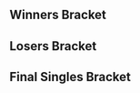{{DISPLAYTITLE:Northeastern Smash Attack 2: ''Melee'' Singles Bracket}}{{SetGame|melee}}
{{tabs static
|name1=Overview
|link1=Northeastern Smash Attack/2/Melee
|name2=Singles Bracket
|link2=Northeastern Smash Attack/2/Melee/Singles Bracket
|name3=Doubles Bracket
|link3=Northeastern Smash Attack/2/Melee/Doubles Bracket
|This=2
}}
==Winners Bracket==
{{64DEWBracketA
|tourneylink=Northeastern Smash Attack/2/Melee
|tourneyname=Northeastern Smash Attack 2
|r1m1p1=Stratford |r1m1p1flag=us |r1m1p1score= |r1m1win=2
|r1m1p2=The Mana Lord |r1m1p2flag=us |r1m1p2score={{win}}
|r1m2p1=Andy |r1m2p1flag=us |r1m2p1score= {{win}}|r1m2win=1
|r1m2p2=CrunchMaster |r1m2p2flag=us |r1m2p2score=
|r1m3p1=KLit |r1m3p1flag=us |r1m3p1score= |r1m3win=2
|r1m3p2=Dazwa |r1m3p2flag=us |r1m3p2score={{win}}
|r1m4p1=Relax |r1m4p1flag=us |r1m4p1score= {{win}}|r1m4win=1
|r1m4p2=Inky |r1m4p2flag=us |r1m4p2score=
|r1m5p1=Rarik |r1m5p1flag=us |r1m5p1score= |r1m5win=2
|r1m5p2=UnknownForce |r1m5p2flag=us |r1m5p2score={{win}}
|r1m6p1=Beta |r1m6p1flag=us |r1m6p1score= {{win}}|r1m6win=1
|r1m6p2=Bluntmaster |r1m6p2flag=us |r1m6p2score=
|r1m7p1=xXxL33T$N1P4H4X0RxXx |r1m7p1flag=us |r1m7p1score= |r1m7win=2
|r1m7p2=Budai |r1m7p2flag=us |r1m7p2score={{win}}
|r1m8p1=Scuba Steve |r1m8p1flag=us |r1m8p1score= |r1m8win=2
|r1m8p2=Dudutsai |r1m8p2flag=us |r1m8p2score={{win}}

|r1m9p1=Frame |r1m9p1flag=us |r1m9p1score= |r1m9win=2
|r1m9p2=Vino |r1m9p2flag=us |r1m9p2score={{win}}
|r1m10p1=Phantom Renegade |r1m10p1flag=us |r1m10p1score= {{win}}|r1m10win=1
|r1m10p2=Young Just Ice |r1m10p2flag=us |r1m10p2score=
|r1m11p1=Metlwing |r1m11p1flag=us |r1m11p1score= |r1m11win=2
|r1m11p2=Zoso |r1m11p2flag=us |r1m11p2score={{win}}
|r1m12p1=Trilok |r1m12p1flag=us |r1m12p1score= {{win}}|r1m12win=1
|r1m12p2=Crow |r1m12p2flag=us |r1m12p2score=
|r1m13p1=Ryan K |r1m13p1flag=us |r1m13p1score= {{win}}|r1m13win=1
|r1m13p2=Klaps |r1m13p2flag=us |r1m13p2score=
|r1m14p1=Ritz |r1m14p1flag=us |r1m14p1score= {{win}}|r1m14win=1
|r1m14p2=Skip |r1m14p2flag=us |r1m14p2score=
|r1m15p1=Spawn |r1m15p1flag=us |r1m15p1score= {{win}}|r1m15win=1
|r1m15p2=Turbo |r1m15p2flag=us |r1m15p2score=

|r1m16p1=Sora |r1m16p1flag=us |r1m16p1score=2 |r1m16win=1
|r1m16p2=Blahyay |r1m16p2flag=us |r1m16p2score=0
|r1m16p1char1=marth |r1m16p2char1=fox |r1m16p1stock1=3 |r1m16p2stock1=0 |r1m16win1=1 |r1m16stage1=Yoshi's Story
|r1m16p1char2=marth |r1m16p2char2=fox |r1m16p1stock2=3 |r1m16p2stock2=0 |r1m16win2=1 |r1m16stage2=Pokémon Stadium
|r1m16date=
|r1m16details={{BracketMatchDetails|reddit=|comment=|vod=https://youtu.be/4bAL4wOG2E0}}

|r1m17p1=ycz6 |r1m17p1flag=us |r1m17p1score= {{win}}|r1m17win=1
|r1m17p2=Rndl |r1m17p2flag=us |r1m17p2score=
|r1m18p1=Poof |r1m18p1flag=us |r1m18p1score= |r1m18win=2
|r1m18p2=Tian |r1m18p2flag=us |r1m18p2score={{win}}
|r1m19p1=XPilot |r1m19p1flag=us |r1m19p1score= {{win}}|r1m19win=1
|r1m19p2=The NZA |r1m19p2flag=us |r1m19p2score=
|r1m20p1=Che$$ |r1m20p1flag=us |r1m20p1score= |r1m20win=2
|r1m20p2=DJ Nintendo |r1m20p2flag=us |r1m20p2score={{win}}
|r1m21p1=KoreanDJ |r1m21p1flag=us |r1m21p1score= {{win}}|r1m21win=1
|r1m21p2=Buhder |r1m21p2flag=us |r1m21p2score=
|r1m22p1=Pimpfish |r1m22p1flag=us |r1m22p1score= {{win}}|r1m22win=1
|r1m22p2=Secret Sauce |r1m22p2flag=us |r1m22p2score=
|r1m23p1=Mr Lemon |r1m23p1flag=us |r1m23p1score= |r1m23win=2
|r1m23p2=Dahlia |r1m23p2flag=us |r1m23p2score={{win}}
|r1m24p1=Vark |r1m24p1flag=us |r1m24p1score= {{win}}|r1m24win=1
|r1m24p2=BrothChiler |r1m24p2flag=us |r1m24p2score=

|r1m25p1=Gravy |r1m25p1flag=us |r1m25p1score= {{win}}|r1m25win=1
|r1m25p2=Tichinde925 |r1m25p2flag=us |r1m25p2score=
|r1m26p1=Nightro |r1m26p1flag=us |r1m26p1score= |r1m26win=2
|r1m26p2=HectoHertz |r1m26p2flag=us |r1m26p2score={{win}}
|r1m27p1=MattDotZeb |r1m27p1flag=us |r1m27p1score= {{win}}|r1m27win=1
|r1m27p2=Rass |r1m27p2flag=us |r1m27p2score=
|r1m28p1=BigVegetaBluntz |r1m28p1flag=us |r1m28p1score= |r1m28win=2
|r1m28p2=The Moon |r1m28p2flag=us |r1m28p2score={{win}}
|r1m29p1=Sing |r1m29p1flag=us |r1m29p1score= |r1m29win=2
|r1m29p2=WeaponX |r1m29p2flag=us |r1m29p2score={{win}}
|r1m30p1=Inty |r1m30p1flag=us |r1m30p1score= |r1m30win=2
|r1m30p2=Crush |r1m30p2flag=us |r1m30p2score={{win}}
|r1m31p1=Nuro |r1m31p1flag=us |r1m31p1score= {{win}}|r1m31win=1
|r1m31p2=Dunc |r1m31p2flag=us |r1m31p2score=
|r1m32p1=Shminkledorf |r1m32p1flag=us |r1m32p1score= |r1m32win=2
|r1m32p2=JesiahTEG |r1m32p2flag=us |r1m32p2score={{win}}

|r2m1p1=The Mana Lord |r2m1p1flag=us |r2m1p1score= {{win}}|r2m1win=1
|r2m1p2=Andy |r2m1p2flag=us |r2m1p2score=
|r2m2p1=Dazwa |r2m2p1flag=us |r2m2p1score= {{win}}|r2m2win=1
|r2m2p2=Relax |r2m2p2flag=us |r2m2p2score=
|r2m3p1=UnknownForce |r2m3p1flag=us |r2m3p1score= |r2m3win=2
|r2m3p2=Beta |r2m3p2flag=us |r2m3p2score={{win}}
|r2m4p1=Budai |r2m4p1flag=us |r2m4p1score= |r2m4win=2
|r2m4p2=Dudutsai |r2m4p2flag=us |r2m4p2score={{win}}
|r2m5p1=Vino |r2m5p1flag=us |r2m5p1score= |r2m5win=2
|r2m5p2=Phantom Renegade |r2m5p2flag=us |r2m5p2score={{win}}
|r2m6p1=Zoso |r2m6p1flag=us |r2m6p1score= {{win}}|r2m6win=1
|r2m6p2=Trilok |r2m6p2flag=us |r2m6p2score=
|r2m7p1=Ryan K |r2m7p1flag=us |r2m7p1score= {{win}}|r2m7win=1
|r2m7p2=Ritz |r2m7p2flag=us |r2m7p2score=

|r2m8p1=Spawn |r2m8p1flag=us |r2m8p1score=2 |r2m8win=1
|r2m8p2=Sora |r2m8p2flag=us |r2m8p2score=0
|r2m8p1char1=sheik |r2m8p2char1=marth |r2m8p1stock1=3 |r2m8p2stock1=0 |r2m8win1=1 |r2m8stage1=Battlefield
|r2m8p1char2=sheik |r2m8p2char2=falco |r2m8p1stock2=2 |r2m8p2stock2=0 |r2m8win2=1 |r2m8stage2=Final Destination
|r2m8date=
|r2m8details={{BracketMatchDetails|reddit=|comment=|vod=https://youtu.be/JLtCZDTUCw8}}

|r2m9p1=ycz6 |r2m9p1flag=us |r2m9p1score= |r2m9win=2
|r2m9p2=Tian |r2m9p2flag=us |r2m9p2score={{win}}
|r2m10p1=XPilot |r2m10p1flag=us |r2m10p1score= |r2m10win=2
|r2m10p2=DJ Nintendo |r2m10p2flag=us |r2m10p2score={{win}}
|r2m11p1=KoreanDJ |r2m11p1flag=us |r2m11p1score= {{win}}|r2m11win=1
|r2m11p2=Pimpfish |r2m11p2flag=us |r2m11p2score=
|r2m12p1=Dahlia |r2m12p1flag=us |r2m12p1score= |r2m12win=2
|r2m12p2=Vark |r2m12p2flag=us |r2m12p2score={{win}}
|r2m13p1=Gravy |r2m13p1flag=us |r2m13p1score= {{win}}|r2m13win=1
|r2m13p2=HectoHertz |r2m13p2flag=us |r2m13p2score=
|r2m14p1=MattDotZeb |r2m14p1flag=us |r2m14p1score= |r2m14win=2
|r2m14p2=The Moon |r2m14p2flag=us |r2m14p2score={{win}}
|r2m15p1=WeaponX |r2m15p1flag=us |r2m15p1score= |r2m15win=2
|r2m15p2=Crush |r2m15p2flag=us |r2m15p2score={{win}}

|r2m16p1=Nuro |r2m16p1flag=us |r2m16p1score=1 |r2m16win=2
|r2m16p2=JesiahTEG |r2m16p2flag=us |r2m16p2score=2
|r2m16p1char1=sheik |r2m16p2char1=marth |r2m16p1stock1=2 |r2m16p2stock1=0 |r2m16win1=1 |r2m16stage1=Final Destination
|r2m16p1char2=sheik |r2m16p2char2=fox |r2m16p1stock2=0 |r2m16p2stock2=3 |r2m16win2=2 |r2m16stage2=Final Destination
|r2m16p1char3=sheik |r2m16p2char3=fox |r2m16p1stock3=0 |r2m16p2stock3=2 |r2m16win3=2 |r2m16stage3=Fountain of Dreams
|r2m16date=
|r2m16details={{BracketMatchDetails|reddit=|comment=|vod=https://youtu.be/6ye6zU1sjXw}}

|r3m1p1=The Mana Lord |r3m1p1flag=us |r3m1p1score= |r3m1win=2
|r3m1p2=Dazwa |r3m1p2flag=us |r3m1p2score={{win}}
|r3m2p1=Beta |r3m2p1flag=us |r3m2p1score= |r3m2win=2
|r3m2p2=Dudutsai |r3m2p2flag=us |r3m2p2score={{win}}

|r3m3p1=Phantom Renegade |r3m3p1flag=us |r3m3p1score=0 |r3m3win=2
|r3m3p2=Zoso |r3m3p2flag=us |r3m3p2score=2
|r3m3p1char1=marth |r3m3p2char1=marth |r3m3p1stock1=0 |r3m3p2stock1=1 |r3m3win1=2 |r3m3stage1=Final Destination
|r3m3p1char2=marth |r3m3p2char2=marth |r3m3p1stock2=0 |r3m3p2stock2=1 |r3m3win2=2 |r3m3stage2=Battlefield
|r3m3date=
|r3m3details={{BracketMatchDetails|reddit=|comment=|vod=https://youtu.be/8XMa69ahfaY}}

|r3m4p1=Ryan K |r3m4p1flag=us |r3m4p1score= |r3m4win=2
|r3m4p2=Spawn |r3m4p2flag=us |r3m4p2score={{win}}
|r3m5p1=Tian |r3m5p1flag=us |r3m5p1score= |r3m5win=2
|r3m5p2=DJ Nintendo |r3m5p2flag=us |r3m5p2score={{win}}
|r3m6p1=KoreanDJ |r3m6p1flag=us |r3m6p1score= {{win}}|r3m6win=1
|r3m6p2=Vark |r3m6p2flag=us |r3m6p2score=
|r3m7p1=Gravy |r3m7p1flag=us |r3m7p1score= |r3m7win=2
|r3m7p2=The Moon |r3m7p2flag=us |r3m7p2score={{win}}
|r3m8p1=Crush |r3m8p1flag=us |r3m8p1score= |r3m8win=2
|r3m8p2=JesiahTEG |r3m8p2flag=us |r3m8p2score={{win}}

|r4m1p1=Dazwa |r4m1p1flag=us |r4m1p1score= {{win}}|r4m1win=1
|r4m1p2=Dudutsai |r4m1p2flag=us |r4m1p2score=

|r4m2p1=Zoso |r4m2p1flag=us |r4m2p1score=2 |r4m2win=1
|r4m2p2=Spawn |r4m2p2flag=us |r4m2p2score=1
|r4m2p1char1=marth |r4m2p2char1=sheik |r4m2p1stock1=0 |r4m2p2stock1=3 |r4m2win1=2 |r4m2stage1=Battlefield
|r4m2p1char2=marth |r4m2p2char2=sheik |r4m2p1stock2=1 |r4m2p2stock2=0 |r4m2win2=1 |r4m2stage2=Yoshi's Story
|r4m2p1char3=marth |r4m2p2char3=sheik |r4m2p1stock3=1 |r4m2p2stock3=0 |r4m2win3=1 |r4m2stage3=Battlefield
|r4m2date=
|r4m2details={{BracketMatchDetails|reddit=|comment=|vod=https://youtu.be/mnYjcSKz7oM}}

|r4m3p1=DJ Nintendo |r4m3p1flag=us |r4m3p1score=2 |r4m3win=1
|r4m3p2=KoreanDJ |r4m3p2flag=us |r4m3p2score=1
|r4m3p1char1=fox |r4m3p2char1=marth |r4m3p1stock1=0 |r4m3p2stock1=3 |r4m3win1=2 |r4m3stage1=Dream Land
|r4m3p1char2=fox |r4m3p2char2=marth |r4m3p1stock2=3 |r4m3p2stock2=0 |r4m3win2=1 |r4m3stage2=Battlefield
|r4m3p1char3=fox |r4m3p2char3=sheik |r4m3p1stock3=1 |r4m3p2stock3=0 |r4m3win3=1 |r4m3stage3=Dream Land
|r4m3date=
|r4m3details={{BracketMatchDetails|reddit=|comment=|vod=https://youtu.be/xBjUCIoy2KA}}

|r4m4p1=The Moon |r4m4p1flag=us |r4m4p1score=2 |r4m4win=1
|r4m4p2=JesiahTEG |r4m4p2flag=us |r4m4p2score=1
|r4m4p1char1=marth |r4m4p2char1=marth |r4m4p1stock1=1 |r4m4p2stock1=0 |r4m4win1=1 |r4m4stage1=Final Destination
|r4m4p1char2=marth |r4m4p2char2=marth |r4m4p1stock2=0 |r4m4p2stock2=3 |r4m4win2=2 |r4m4stage2=Final Destination
|r4m4p1char3=marth |r4m4p2char3=marth |r4m4p1stock3=1 |r4m4p2stock3=0 |r4m4win3=1 |r4m4stage3=Battlefield
|r4m4date=
|r4m4details={{BracketMatchDetails|reddit=|comment=|vod=https://youtu.be/XhOz0n1wcCk}}

|r5m1p1=Dazwa |r5m1p1flag=us |r5m1p1score=2 |r5m1win=1
|r5m1p2=Zoso |r5m1p2flag=us |r5m1p2score=0
|r5m1p1char1=sheik |r5m1p2char1=marth |r5m1p1stock1=3 |r5m1p2stock1=0 |r5m1win1=1 |r5m1stage1=Battlefield
|r5m1p1char2=sheik |r5m1p2char2=marth |r5m1p1stock2=1 |r5m1p2stock2=0 |r5m1win2=1 |r5m1stage2=Yoshi's Story
|r5m1date=
|r5m1details={{BracketMatchDetails|reddit=|comment=|vod=https://youtu.be/eWYBDFxbwmc}}

|r5m2p1=DJ Nintendo |r5m2p1flag=us |r5m2p1score=2 |r5m2win=1
|r5m2p2=The Moon |r5m2p2flag=us |r5m2p2score=1
|r5m2p1char1=fox |r5m2p2char1=marth |r5m2p1stock1=0 |r5m2p2stock1=3 |r5m2win1=2 |r5m2stage1=Battlefield
|r5m2p1char2=fox |r5m2p2char2=marth |r5m2p1stock2=1 |r5m2p2stock2=0 |r5m2win2=1 |r5m2stage2=Battlefield
|r5m2p1char3=fox |r5m2p2char3=marth |r5m2p1stock3=2 |r5m2p2stock3=0 |r5m2win3=1 |r5m2stage3=Battlefield
|r5m2date=
|r5m2details={{BracketMatchDetails|reddit=|comment=|vod=https://youtu.be/FaXvlIa0hbk}}
}}
==Losers Bracket==
{{64DELBracketSmwA
|tourneylink=Northeastern Smash Attack/2/Melee
|tourneyname=Northeastern Smash Attack 2
|l1placement=49-64
|l2placement=33-48
|l3placement=25-32
|l4placement=17-24
|l5placement=13-16
|l6placement=9-12
|l7placement=7-8
|l8placement=5-6

|l1m1p1=Stratford |l1m1p1flag=us |l1m1p1score= {{win}}|l1m1win=1
|l1m1p2=CrunchMaster |l1m1p2flag=us |l1m1p2score=
|l1m2p1=KLit |l1m2p1flag=us |l1m2p1score= {{win}}|l1m2win=1
|l1m2p2=Inky |l1m2p2flag=us |l1m2p2score=
|l1m3p1=Rarik |l1m3p1flag=us |l1m3p1score= {{win}}|l1m3win=1
|l1m3p2=Bluntmaster |l1m3p2flag=us |l1m3p2score=
|l1m4p1=xXxL33T$N1P4H4X0RxXx |l1m4p1flag=us |l1m4p1score= {{win}}|l1m4win=1
|l1m4p2=Scuba Steve |l1m4p2flag=us |l1m4p2score=
|l1m5p1=Frame |l1m5p1flag=us |l1m5p1score= |l1m5win=2
|l1m5p2=Young Just Ice |l1m5p2flag=us |l1m5p2score={{win}}
|l1m6p1=Metlwing |l1m6p1flag=us |l1m6p1score= {{win}}|l1m6win=1
|l1m6p2=Crow |l1m6p2flag=us |l1m6p2score=
|l1m7p1=Klaps |l1m7p1flag=us |l1m7p1score= |l1m7win=2
|l1m7p2=Skip |l1m7p2flag=us |l1m7p2score={{win}}
|l1m8p1=Turbo |l1m8p1flag=us |l1m8p1score= |l1m8win=2
|l1m8p2=Blahyay |l1m8p2flag=us |l1m8p2score={{win}}
|l1m9p1=Rndl |l1m9p1flag=us |l1m9p1score= {{win}}|l1m9win=1
|l1m9p2=Poof |l1m9p2flag=us |l1m9p2score=
|l1m10p1=The NZA |l1m10p1flag=us |l1m10p1score= |l1m10win=2
|l1m10p2=Che$$ |l1m10p2flag=us |l1m10p2score={{win}}
|l1m11p1=Buhder |l1m11p1flag=us |l1m11p1score= {{win}}|l1m11win=1
|l1m11p2=Secret Sauce |l1m11p2flag=us |l1m11p2score=
|l1m12p1=Mr Lemon |l1m12p1flag=us |l1m12p1score= {{win}}|l1m12win=1
|l1m12p2=BrothChiler |l1m12p2flag=us |l1m12p2score=
|l1m13p1=Tichinde925 |l1m13p1flag=us |l1m13p1score= |l1m13win=2
|l1m13p2=Nightro |l1m13p2flag=us |l1m13p2score={{win}}
|l1m14p1=Rass |l1m14p1flag=us |l1m14p1score= |l1m14win=2
|l1m14p2=BigVegetaBluntz |l1m14p2flag=us |l1m14p2score={{win}}
|l1m15p1=Sing |l1m15p1flag=us |l1m15p1score= |l1m15win=2
|l1m15p2=Inty |l1m15p2flag=us |l1m15p2score={{win}}
|l1m16p1=Dunc |l1m16p1flag=us |l1m16p1score= |l1m16win=2
|l1m16p2=Shminkledorf |l1m16p2flag=us |l1m16p2score={{win}}

|l2m1p1=Vino |l2m1p1flag=us |l2m1p1score= |l2m1win=2
|l2m1p2=Stratford |l2m1p2flag=us |l2m1p2score={{win}}
|l2m2p1=Trilok |l2m2p1flag=us |l2m2p1score= |l2m2win=2
|l2m2p2=KLit |l2m2p2flag=us |l2m2p2score={{win}}
|l2m3p1=Ritz |l2m3p1flag=us |l2m3p1score= {{win}}|l2m3win=1
|l2m3p2=Rarik |l2m3p2flag=us |l2m3p2score=
|l2m4p1=Sora |l2m4p1flag=us |l2m4p1score= {{win}}|l2m4win=1
|l2m4p2=xXxL33T$N1P4H4X0RxXx |l2m4p2flag=us |l2m4p2score=
|l2m5p1=Andy |l2m5p1flag=us |l2m5p1score= {{win}}|l2m5win=1
|l2m5p2=Young Just Ice |l2m5p2flag=us |l2m5p2score=
|l2m6p1=Relax |l2m6p1flag=us |l2m6p1score= {{win}}|l2m6win=1
|l2m6p2=Metlwing |l2m6p2flag=us |l2m6p2score=
|l2m7p1=UnknownForce |l2m7p1flag=us |l2m7p1score= {{win}}|l2m7win=1
|l2m7p2=Skip |l2m7p2flag=us |l2m7p2score=
|l2m8p1=Budai |l2m8p1flag=us |l2m8p1score= |l2m8win=2
|l2m8p2=Blahyay |l2m8p2flag=us |l2m8p2score={{win}}
|l2m9p1=HectoHertz |l2m9p1flag=us |l2m9p1score= {{win}}|l2m9win=1
|l2m9p2=Rndl |l2m9p2flag=us |l2m9p2score=
|l2m10p1=MattDotZeb |l2m10p1flag=us |l2m10p1score= {{win}}|l2m10win=1
|l2m10p2=Che$$ |l2m10p2flag=us |l2m10p2score=
|l2m11p1=WeaponX |l2m11p1flag=us |l2m11p1score= {{win}}|l2m11win=1
|l2m11p2=Buhder |l2m11p2flag=us |l2m11p2score=
|l2m12p1=Nuro |l2m12p1flag=us |l2m12p1score= {{win}}|l2m12win=1
|l2m12p2=Mr Lemon |l2m12p2flag=us |l2m12p2score=
|l2m13p1=ycz6 |l2m13p1flag=us |l2m13p1score= {{win}}|l2m13win=1
|l2m13p2=Nightro |l2m13p2flag=us |l2m13p2score=
|l2m14p1=XPilot |l2m14p1flag=us |l2m14p1score= {{win}}|l2m14win=1
|l2m14p2=BigVegetaBluntz |l2m14p2flag=us |l2m14p2score=
|l2m15p1=Pimpfish |l2m15p1flag=us |l2m15p1score= |l2m15win=2
|l2m15p2=Inty |l2m15p2flag=us |l2m15p2score={{win}}
|l2m16p1=Dahlia |l2m16p1flag=us |l2m16p1score= {{win}}|l2m16win=1
|l2m16p2=Shminkledorf |l2m16p2flag=us |l2m16p2score=

|l3m1p1=Stratford |l3m1p1flag=us |l3m1p1score= {{win}}|l3m1win=1
|l3m1p2=KLit |l3m1p2flag=us |l3m1p2score=

|l3m2p1=Ritz |l3m2p1flag=us |l3m2p1score=0 |l3m2win=2
|l3m2p2=Sora |l3m2p2flag=us |l3m2p2score=2
|l3m2p1char1=falco |l3m2p2char1=marth |l3m2p1stock1=0 |l3m2p2stock1=2 |l3m2win1=2 |l3m2stage1=Fountain of Dreams
|l3m2p1char2=falco |l3m2p2char2=marth |l3m2p1stock2=0 |l3m2p2stock2=2 |l3m2win2=2 |l3m2stage2=Dream Land
|l3m2date=
|l3m2details={{BracketMatchDetails|reddit=|comment=|vod=https://youtu.be/5s5y5XayZxI}}

|l3m3p1=Andy |l3m3p1flag=us |l3m3p1score= {{win}}|l3m3win=1
|l3m3p2=Relax |l3m3p2flag=us |l3m3p2score=
|l3m4p1=UnknownForce |l3m4p1flag=us |l3m4p1score= {{win}}|l3m4win=1
|l3m4p2=Blahyay |l3m4p2flag=us |l3m4p2score=
|l3m5p1=HectoHertz |l3m5p1flag=us |l3m5p1score= |l3m5win=2
|l3m5p2=MattDotZeb |l3m5p2flag=us |l3m5p2score={{win}}
|l3m6p1=WeaponX |l3m6p1flag=us |l3m6p1score= |l3m6win=2
|l3m6p2=Nuro |l3m6p2flag=us |l3m6p2score={{win}}
|l3m7p1=ycz6 |l3m7p1flag=us |l3m7p1score= {{win}}|l3m7win=1
|l3m7p2=XPilot |l3m7p2flag=us |l3m7p2score=
|l3m8p1=Inty |l3m8p1flag=us |l3m8p1score= {{win}}|l3m8win=1
|l3m8p2=Dahlia |l3m8p2flag=us |l3m8p2score=

|l4m1p1=Vark |l4m1p1flag=us |l4m1p1score= |l4m1win=2
|l4m1p2=Stratford |l4m1p2flag=us |l4m1p2score={{win}}

|l4m2p1=Tian |l4m2p1flag=us |l4m2p1score=2 |l4m2win=1
|l4m2p2=Sora |l4m2p2flag=us |l4m2p2score=1
|l4m2p1char1=sheik |l4m2p2char1=marth |l4m2p1stock1=2 |l4m2p2stock1=0 |l4m2win1=1 |l4m2stage1=Fountain of Dreams
|l4m2p1char2=sheik |l4m2p2char2=fox |l4m2p1stock2=0 |l4m2p2stock2=1 |l4m2win2=2 |l4m2stage2=Yoshi's Story
|l4m2p1char3=sheik |l4m2p2char3=fox |l4m2p1stock3=2 |l4m2p2stock3=0 |l4m2win3=1 |l4m2stage3=Battlefield
|l4m2date=
|l4m2details={{BracketMatchDetails|reddit=|comment=|vod=https://youtu.be/p_9hGIF2htQ}}

|l4m3p1=Crush |l4m3p1flag=us |l4m3p1score= |l4m3win=2
|l4m3p2=Andy |l4m3p2flag=us |l4m3p2score={{win}}
|l4m4p1=Gravy |l4m4p1flag=us |l4m4p1score= {{win}}|l4m4win=1
|l4m4p2=UnknownForce |l4m4p2flag=us |l4m4p2score=
|l4m5p1=Beta |l4m5p1flag=us |l4m5p1score= |l4m5win=2
|l4m5p2=MattDotZeb |l4m5p2flag=us |l4m5p2score={{win}}
|l4m6p1=The Mana Lord |l4m6p1flag=us |l4m6p1score= {{win}}|l4m6win=1
|l4m6p2=Nuro |l4m6p2flag=us |l4m6p2score=
|l4m7p1=Ryan K |l4m7p1flag=us |l4m7p1score= |l4m7win=2
|l4m7p2=ycz6 |l4m7p2flag=us |l4m7p2score={{win}}
|l4m8p1=Phantom Renegade |l4m8p1flag=us |l4m8p1score= {{win}}|l4m8win=1
|l4m8p2=Inty |l4m8p2flag=us |l4m8p2score=

|l5m1p1=Stratford |l5m1p1flag=us |l5m1p1score= |l5m1win=2
|l5m1p2=Tian |l5m1p2flag=us |l5m1p2score={{win}}
|l5m2p1=Andy |l5m2p1flag=us |l5m2p1score= |l5m2win=2
|l5m2p2=Gravy |l5m2p2flag=us |l5m2p2score={{win}}
|l5m3p1=MattDotZeb |l5m3p1flag=us |l5m3p1score= |l5m3win=2
|l5m3p2=The Mana Lord |l5m3p2flag=us |l5m3p2score={{win}}
|l5m4p1=ycz6 |l5m4p1flag=us |l5m4p1score= |l5m4win=2
|l5m4p2=Phantom Renegade |l5m4p2flag=us |l5m4p2score={{win}}

|l6m1p1=Spawn |l6m1p1flag=us |l6m1p1score=1 |l6m1win=2
|l6m1p2=Tian |l6m1p2flag=us |l6m1p2score=2
|l6m1p1char1=sheik |l6m1p2char1=sheik |l6m1p1stock1=2 |l6m1p2stock1=0 |l6m1win1=1 |l6m1stage1=Battlefield
|l6m1p1char2=sheik |l6m1p2char2=sheik |l6m1p1stock2=0 |l6m1p2stock2=1 |l6m1win2=2 |l6m1stage2=Battlefield
|l6m1p1char3=sheik |l6m1p2char3=sheik |l6m1p1stock3=0 |l6m1p2stock3=1 |l6m1win3=2 |l6m1stage3=Yoshi's Story
|l6m1date=
|l6m1details={{BracketMatchDetails|reddit=|comment=|vod=https://youtu.be/sEFj6qB2rBc}}

|l6m2p1=Dudutsai |l6m2p1flag=us |l6m2p1score= |l6m2win=2
|l6m2p2=Gravy |l6m2p2flag=us |l6m2p2score={{win}}
|l6m3p1=JesiahTEG |l6m3p1flag=us |l6m3p1score= {{win}}|l6m3win=1
|l6m3p2=The Mana Lord |l6m3p2flag=us |l6m3p2score=

|l6m4p1=KoreanDJ |l6m4p1flag=us |l6m4p1score=2 |l6m4win=1
|l6m4p2=Phantom Renegade |l6m4p2flag=us |l6m4p2score=0
|l6m4p1char1=marth |l6m4p2char1=marth |l6m4p1stock1=3 |l6m4p2stock1=0 |l6m4win1=1 |l6m4stage1=Dream Land
|l6m4p1char2=marth |l6m4p2char2=marth |l6m4p1stock2=2 |l6m4p2stock2=0 |l6m4win2=1 |l6m4stage2=Battlefield
|l6m4date=
|l6m4details={{BracketMatchDetails|reddit=|comment=|vod=https://youtu.be/HWU_EqHwLTg}}

|l7m1p1=Tian |l7m1p1flag=us |l7m1p1score=1 |l7m1win=2
|l7m1p2=Gravy |l7m1p2flag=us |l7m1p2score=2
|l7m1p1char1=sheik |l7m1p2char1=cf |l7m1p1stock1=2 |l7m1p2stock1=0 |l7m1win1=1 |l7m1stage1=Battlefield
|l7m1p1char2=sheik |l7m1p2char2=cf |l7m1p1stock2=0 |l7m1p2stock2=2 |l7m1win2=2 |l7m1stage2=Dream Land
|l7m1p1char3=sheik |l7m1p2char3=cf |l7m1p1stock3=0 |l7m1p2stock3=3 |l7m1win3=2 |l7m1stage3=Yoshi's Story
|l7m1date=
|l7m1details={{BracketMatchDetails|reddit=|comment=|vod=https://youtu.be/kchy2AVGSi8}}

|l7m2p1=JesiahTEG |l7m2p1flag=us |l7m2p1score=0 |l7m2win=2
|l7m2p2=KoreanDJ |l7m2p2flag=us |l7m2p2score=2
|l7m2p1char1=marth |l7m2p2char1=sheik |l7m2p1stock1=0 |l7m2p2stock1=1 |l7m2win1=2 |l7m2stage1=Battlefield
|l7m2p1char2=fox |l7m2p2char2=sheik |l7m2p1stock2=0 |l7m2p2stock2=2 |l7m2win2=2 |l7m2stage2=Final Destination
|l7m2date=
|l7m2details={{BracketMatchDetails|reddit=|comment=|vod=https://youtu.be/HgUervwdFRc}}

|l8m1p1=The Moon |l8m1p1flag=us |l8m1p1score=1 |l8m1win=2
|l8m1p2=Gravy |l8m1p2flag=us |l8m1p2score=2
|l8m1p1char1=marth |l8m1p2char1=cf |l8m1p1stock1=1 |l8m1p2stock1=0 |l8m1win1=1 |l8m1stage1=Fountain of Dreams
|l8m1p1char2=marth |l8m1p2char2=cf |l8m1p1stock2=0 |l8m1p2stock2=3 |l8m1win2=2 |l8m1stage2=Pokémon Stadium
|l8m1p1char3=marth |l8m1p2char3=cf |l8m1p1stock3=0 |l8m1p2stock3=2 |l8m1win3=2 |l8m1stage3=Battlefield
|l8m1date=
|l8m1details={{BracketMatchDetails|reddit=|comment=|vod=https://youtu.be/Ir0o0jL294A}}

|l8m2p1=Zoso |l8m2p1flag=us |l8m2p1score=0 |l8m2win=2
|l8m2p2=KoreanDJ |l8m2p2flag=us |l8m2p2score=2
|l8m2p1char1=marth |l8m2p2char1=marth |l8m2p1stock1=0 |l8m2p2stock1=1 |l8m2win1=2 |l8m2stage1=Final Destination
|l8m2p1char2=marth |l8m2p2char2=marth |l8m2p1stock2=0 |l8m2p2stock2=2 |l8m2win2=2 |l8m2stage2=Battlefield
|l8m2date=
|l8m2details={{BracketMatchDetails|reddit=|comment=|vod=https://youtu.be/BQ5RqggH3iQ}}
}}
<onlyinclude>
==Final Singles Bracket==
{{DEFinalSmwBracket
|tourneylink=Northeastern Smash Attack/2/Melee
|tourneyname=Northeastern Smash Attack 2
|l1placement=4
|r2placement=3
|r3loserplacement=2
|r3winnerplacement=1
|column-width=185
|export_score=true

<!-- FROM WINNERS -->
|r1m1p1=Dazwa |r1m1p1flag=us |r1m1p1score=0
|r1m1p2=DJ Nintendo |r1m1p2flag=us |r1m1p2score=3
|r1m1win=2
|r1m1p1char1=sheik |r1m1p2char1=fox |r1m1p1stock1=0 |r1m1p2stock1=1 |r1m1win1=2 |r1m1stage1=Battlefield
|r1m1p1char2=sheik |r1m1p2char2=fox |r1m1p1stock2=0 |r1m1p2stock2=2 |r1m1win2=2 |r1m1stage2=Battlefield
|r1m1p1char3=sheik |r1m1p2char3=fox |r1m1p1stock3=0 |r1m1p2stock3=2 |r1m1win3=2 |r1m1stage3=Fountain of Dreams
|r1m1date=
|r1m1details={{BracketMatchDetails|reddit=|comment=|vod=https://youtu.be/zRmNjb6PoYs}}

<!-- FROM LOSERS -->
|l1m1p1=Gravy |l1m1p1flag=us |l1m1p1score=2
|l1m1p2=KoreanDJ |l1m1p2flag=us |l1m1p2score=0
|l1m1win=1
|l1m1p1char1=cf |l1m1p2char1=marth |l1m1p1stock1=1 |l1m1p2stock1=0 |l1m1win1=1 |l1m1stage1=Battlefield
|l1m1p1char2=cf |l1m1p2char2=marth |l1m1p1stock2=1 |l1m1p2stock2=0 |l1m1win2=1 |l1m1stage2=Dream Land
|l1m1date=
|l1m1details={{BracketMatchDetails|reddit=|comment=|vod=https://youtu.be/CulOYxSqE6g}}

<!-- LOSERS FINALS -->
|r2m1p1=Dazwa |r2m1p1flag=us |r2m1p1score=3
|r2m1p2=Gravy |r2m1p2flag=us |r2m1p2score=2
|r2m1win=1
|r2m1p1char1=sheik |r2m1p2char1=cf |r2m1p1stock1=0 |r2m1p2stock1=2 |r2m1win1=2 |r2m1stage1=Battlefield
|r2m1p1char2=sheik |r2m1p2char2=cf |r2m1p1stock2=1 |r2m1p2stock2=0 |r2m1win2=1 |r2m1stage2=Fountain of Dreams
|r2m1p1char3=sheik |r2m1p2char3=cf |r2m1p1stock3=2 |r2m1p2stock3=0 |r2m1win3=1 |r2m1stage3=Dream Land
|r2m1p1char4=sheik |r2m1p2char4=cf |r2m1p1stock4=0 |r2m1p2stock4=1 |r2m1win4=2 |r2m1stage4=Final Destination
|r2m1p1char5=sheik |r2m1p2char5=cf |r2m1p1stock5=1 |r2m1p2stock5=0 |r2m1win5=1 |r2m1stage5=Yoshi's Story
|r2m1date=
|r2m1details={{BracketMatchDetails|reddit=|comment=|vod=https://youtu.be/HafOFA3SZy0}}

<!-- GRAND FINALS -->
|r3m1p1=DJ Nintendo |r3m1p1flag=us |r3m1p1score=3
|r3m1p2=Dazwa |r3m1p2flag=us |r3m1p2score=1
|r3m1win=1
|r3m1p1char1=fox |r3m1p2char1=sheik |r3m1p1stock1=1 |r3m1p2stock1=0 |r3m1win1=1 |r3m1stage1=Battlefield
|r3m1p1char2=fox |r3m1p2char2=sheik |r3m1p1stock2=0 |r3m1p2stock2=1 |r3m1win2=2 |r3m1stage2=Battlefield
|r3m1p1char3=fox |r3m1p2char3=sheik |r3m1p1stock3=2 |r3m1p2stock3=0 |r3m1win3=1 |r3m1stage3=Dream Land
|r3m1p1char4=fox |r3m1p2char4=sheik |r3m1p1stock4=2 |r3m1p2stock4=0 |r3m1win4=1 |r3m1stage4=Yoshi's Story
|r3m1date=
|r3m1details={{BracketMatchDetails|reddit=|comment=|vod=https://youtu.be/KACwnHg_4wU}}
}}
</onlyinclude>
